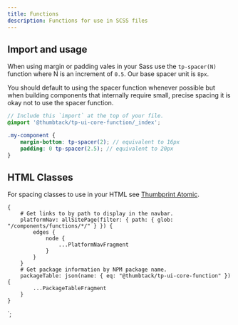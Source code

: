 ```yaml
---
title: Functions
description: Functions for use in SCSS files
---
```



<ComponentHeader data={props.data} />

## Import and usage

When using margin or padding vales in your Sass use the `tp-spacer(N)` function where N is an increment of `0.5`. Our base spacer unit is `8px`.

You should default to using the spacer function whenever possible but when building components that internally require small, precise spacing it is okay not to use the spacer function.

```scss
// Include this `import` at the top of your file.
@import '@thumbtack/tp-ui-core-function/_index';

.my-component {
    margin-bottom: tp-spacer(2); // equivalent to 16px
    padding: 0 tp-spacer(2.5); // equivalent to 20px
}
```

## HTML Classes

For spacing classes to use in your HTML see [Thumbprint Atomic](/atomic/).

<ComponentFooter data={props.data} />

    {
        # Get links to by path to display in the navbar.
        platformNav: allSitePage(filter: { path: { glob: "/components/functions/*/" } }) {
            edges {
                node {
                    ...PlatformNavFragment
                }
            }
        }
        # Get package information by NPM package name.
        packageTable: json(name: { eq: "@thumbtack/tp-ui-core-function" }) {
            ...PackageTableFragment
        }
    }
`;
